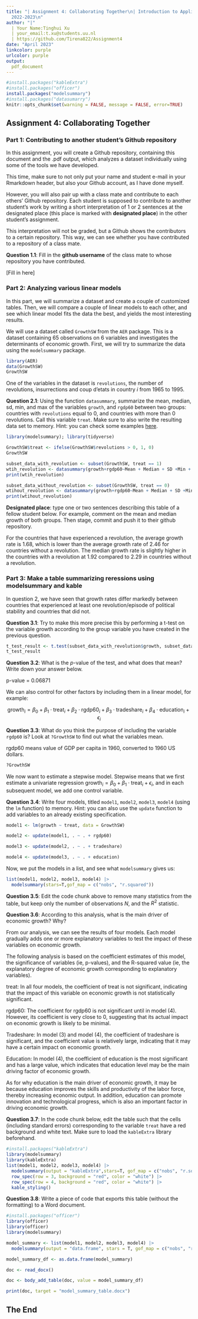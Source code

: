 ```yaml
---
title: "| Assignment 4: Collaborating Together\n| Introduction to Applied Data Science\n|
  2022-2023\n"
author: "|"
  | Your Name:Tinghui Xu
  | your_email:t.xu@students.uu.nl
  | https://github.com/Tirena822/Assignment4
date: "April 2023"
linkcolor: purple
urlcolor: purple
output:
  pdf_document
---
```


```r
#install.packages("kableExtra")
#install.packages("officer")
install.packages("modelsummary")
#install.packages("datasumarry")
knitr::opts_chunk$set(warning = FALSE, message = FALSE, error=TRUE)
```

## Assignment 4: Collaborating Together

### Part 1: Contributing to another student's Github repository

In this assignment, you will create a Github repository, containing this document and the .pdf output, which analyzes a dataset individually using some of the tools we have developed.

This time, make sure to not only put your name and student e-mail in your Rmarkdown header, but also your Github account, as I have done myself.

However, you will also pair up with a class mate and contribute to each others' Github repository. Each student is supposed to contribute to another student's work by writing a short interpretation of 1 or 2 sentences at the designated place (this place is marked with **designated place**) in the other student's assignment.

This interpretation will not be graded, but a Github shows the contributors to a certain repository. This way, we can see whether you have contributed to a repository of a class mate.

**Question 1.1**: Fill in the **github username** of the class mate to whose repository you have contributed.

[Fill in here]

### Part 2: Analyzing various linear models

In this part, we will summarize a dataset and create a couple of customized tables. Then, we will compare a couple of linear models to each other, and see which linear model fits the data the best, and yields the most interesting results.

We will use a dataset called `GrowthSW` from the `AER` package. This is a dataset containing 65 observations on 6 variables and investigates the determinants of economic growth. First, we will try to summarize the data using the `modelsummary` package.

```r
library(AER)
data(GrowthSW)
GrowthSW
```

One of the variables in the dataset is `revolutions`, the number of revolutions, insurrections and coup d'etats in country $i$ from 1965 to 1995.

**Question 2.1**: Using the function `datasummary`, summarize the mean, median, sd, min, and max of the variables `growth`, and `rgdp60` between two groups: countries with `revolutions` equal to 0, and countries with more than 0 revolutions. Call this variable `treat`. Make sure to also write the resulting data set to memory. Hint: you can check some examples [here](https://vincentarelbundock.github.io/modelsummary/articles/datasummary.html#datasummary).

```r
library(modelsummary); library(tidyverse)

GrowthSW$treat <- ifelse(GrowthSW$revolutions > 0, 1, 0)
GrowthSW

subset_data_with_revolution <- subset(GrowthSW, treat == 1)
wtih_revolution <- datasummary(growth+rgdp60~Mean + Median + SD +Min + Max,data=subset_data_with_revolution)
print(wtih_revolution)

subset_data_without_revolution <- subset(GrowthSW, treat == 0)
wtihout_revolution <- datasummary(growth+rgdp60~Mean + Median + SD +Min + Max,data=subset_data_without_revolution)
print(wtihout_revolution)

```

**Designated place**: type one or two sentences describing this table of a fellow student below. For example, comment on the mean and median growth of both groups. Then stage, commit and push it to their github repository.

For the countries that have experienced a revolution, the average growth rate is 1.68, which is lower than the average growth rate of 2.46 for countries without a revolution. The median growth rate is slightly higher in the countries with a revolution at 1.92 compared to 2.29 in countries without a revolution.

### Part 3: Make a table summarizing reressions using modelsummary and kable

In question 2, we have seen that growth rates differ markedly between countries that experienced at least one revolution/episode of political stability and countries that did not.

**Question 3.1**: Try to make this more precise this by performing a t-test on the variable growth according to the group variable you have created in the previous question.

```r
t_test_result <- t.test(subset_data_with_revolution$growth, subset_data_without_revolution$growth)
t_test_result
```

**Question 3.2**: What is the $p$-value of the test, and what does that mean? Write down your answer below.

p-value = 0.06871

We can also control for other factors by including them in a linear model, for example:

$$
\text{growth}_i = \beta_0 + \beta_1 \cdot \text{treat}_i + \beta_2 \cdot \text{rgdp60}_i + \beta_3 \cdot \text{tradeshare}_i + \beta_4 \cdot \text{education}_i + \epsilon_i
$$

**Question 3.3**: What do you think the purpose of including the variable `rgdp60` is? Look at `?GrowthSW` to find out what the variables mean.

rgdp60 means value of GDP per capita in 1960, converted to 1960 US dollars.

```r
?GrowthSW
```

We now want to estimate a stepwise model. Stepwise means that we first estimate a univariate regression $\text{growth}_i = \beta_0 + \beta_1 \cdot \text{treat}_i + \epsilon_i$, and in each subsequent model, we add one control variable.

**Question 3.4**: Write four models, titled `model1`, `model2`, `model3`, `model4` (using the `lm` function) to memory. Hint: you can also use the `update` function to add variables to an already existing specification.

```r
model1 <- lm(growth ~ treat, data = GrowthSW)

model2 <- update(model1, . ~ . + rgdp60)

model3 <- update(model2, . ~ . + tradeshare)

model4 <- update(model3, . ~ . + education)
```

Now, we put the models in a list, and see what `modelsummary` gives us:

```r
list(model1, model2, model3, model4) |>
  modelsummary(stars=T,gof_map = c("nobs", "r.squared")) 
```

**Question 3.5**: Edit the code chunk above to remove many statistics from the table, but keep only the number of observations $N$, and the $R^2$ statistic.

**Question 3.6**: According to this analysis, what is the main driver of economic growth? Why?

From our analysis, we can see the results of four models. Each model gradually adds one or more explanatory variables to test the impact of these variables on economic growth.

The following analysis is based on the coefficient estimates of this model, the significance of variables (ie, p-values), and the R-squared value (ie, the explanatory degree of economic growth corresponding to explanatory variables).

treat: In all four models, the coefficient of treat is not significant, indicating that the impact of this variable on economic growth is not statistically significant.

rgdp60: The coefficient for rgdp60 is not significant until in model (4). However, its coefficient is very close to 0, suggesting that its actual impact on economic growth is likely to be minimal.

Tradeshare: In model (3) and model (4), the coefficient of tradeshare is significant, and the coefficient value is relatively large, indicating that it may have a certain impact on economic growth.

Education: In model (4), the coefficient of education is the most significant and has a large value, which indicates that education level may be the main driving factor of economic growth.

As for why education is the main driver of economic growth, it may be because education improves the skills and productivity of the labor force, thereby increasing economic output. In addition, education can promote innovation and technological progress, which is also an important factor in driving economic growth.

**Question 3.7**: In the code chunk below, edit the table such that the cells (including standard errors) corresponding to the variable `treat` have a red background and white text. Make sure to load the `kableExtra` library beforehand.

```r
#install.packages("kableExtra")
library(modelsummary)
library(kableExtra)
list(model1, model2, model3, model4) |>
  modelsummary(output = "kableExtra",stars=T, gof_map = c("nobs", "r.squared"))|>
  row_spec(row = 3, background = "red", color = "white") |>
  row_spec(row = 4, background = "red", color = "white") |>
  kable_styling()
```

**Question 3.8**: Write a piece of code that exports this table (without the formatting) to a Word document.

```r
#install.packages("officer")
library(officer)
library(officer)
library(modelsummary)

model_summary <- list(model1, model2, model3, model4) |>
  modelsummary(output = "data.frame", stars = T, gof_map = c("nobs", "r.squared"))

model_summary_df <- as.data.frame(model_summary)

doc <- read_docx()

doc <- body_add_table(doc, value = model_summary_df)

print(doc, target = "model_summary_table.docx")

```

## The End
